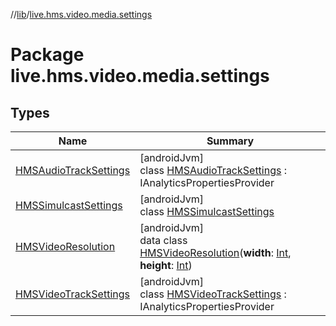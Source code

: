 //[lib](../../index)/[live.hms.video.media.settings](index)

# Package live.hms.video.media.settings

## Types

| Name                                                       | Summary                                                                                                                                                                                                                                                         |
| ---------------------------------------------------------- | --------------------------------------------------------------------------------------------------------------------------------------------------------------------------------------------------------------------------------------------------------------- |
| [HMSAudioTrackSettings](-h-m-s-audio-track-settings/index) | [androidJvm]<br />class [HMSAudioTrackSettings](-h-m-s-audio-track-settings/index) : IAnalyticsPropertiesProvider                                                                                                                                               |
| [HMSSimulcastSettings](-h-m-s-simulcast-settings/index)    | [androidJvm]<br />class [HMSSimulcastSettings](-h-m-s-simulcast-settings/index)                                                                                                                                                                                 |
| [HMSVideoResolution](-h-m-s-video-resolution/index)        | [androidJvm]<br />data class [HMSVideoResolution](-h-m-s-video-resolution/index)(**width**: [Int](https://kotlinlang.org/api/latest/jvm/stdlib/kotlin/-int/index.html), **height**: [Int](https://kotlinlang.org/api/latest/jvm/stdlib/kotlin/-int/index.html)) |
| [HMSVideoTrackSettings](-h-m-s-video-track-settings/index) | [androidJvm]<br />class [HMSVideoTrackSettings](-h-m-s-video-track-settings/index) : IAnalyticsPropertiesProvider                                                                                                                                               |
